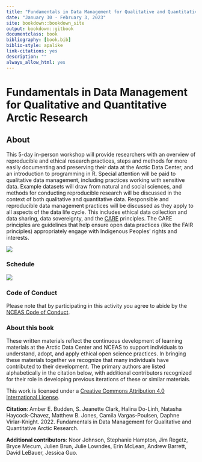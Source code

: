 ```yaml
--- 
title: "Fundamentals in Data Management for Qualitative and Quantitative Arctic Research"
date: "January 30 - February 3, 2023"
site: bookdown::bookdown_site
output: bookdown::gitbook
documentclass: book
bibliography: [book.bib]
biblio-style: apalike
link-citations: yes
description: ""
always_allow_html: yes
---
```


# Fundamentals in Data Management for Qualitative and Quantitative Arctic Research {-#open-science}

## About {-}

This 5-day in-person workshop will provide researchers with an overview of reproducible and ethical research practices, steps and methods for more easily documenting and preserving their data at the Arctic Data Center, and an introduction to programming in R. Special attention will be paid to qualitative data management, including practices working with sensitive data. Example datasets will draw from natural and social sciences, and methods for conducting reproducible research will be discussed in the context of both qualitative and quantitative data. Responsible and reproducible data management practices will be discussed as they apply to all aspects of the data life cycle. This includes ethical data collection and data sharing, data sovereignty, and the [CARE](https://www.gida-global.org/care) principles. The CARE principles are guidelines that help ensure open data practices (like the FAIR principles) appropriately engage with Indigenous Peoples’ rights and interests.


![](images/arctic-data-center.png)

### Schedule {-}

![](images/schedule.png)

### Code of Conduct {-}
Please note that by participating in this activity you agree to abide by the [NCEAS Code of Conduct](https://www.nceas.ucsb.edu/sites/default/files/2021-11/NCEAS_Code-of-Conduct_Nov2021_0.pdf). 


### About this book {-}

These written materials reflect the continuous development of learning materials at the Arctic Data Center and NCEAS to support individuals to understand, adopt, and apply ethical open science practices. In bringing these materials together we recognize that many individuals have contributed to their development. The primary authors are listed alphabetically in the citation below, with additional contributors recognized for their role in developing previous iterations of these or similar materials.

This work is licensed under a [Creative Commons Attribution 4.0 International License](http://creativecommons.org/licenses/by/4.0/).

**Citation**: Amber E. Budden, S. Jeanette Clark, Halina Do-Linh, Natasha Haycock-Chavez, Matthew B. Jones, Camila Vargas-Poulsen, Daphne Virlar-Knight. 2022. Fundamentals in Data Management for Qualitative and Quantitative Arctic Research.

**Additional contributors**: Noor Johnson, Stephanie Hampton, Jim Regetz, Bryce Mecum, Julien Brun, Julie Lowndes, Erin McLean, Andrew Barrett, David LeBauer, Jessica Guo.
